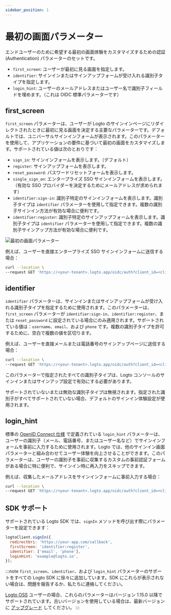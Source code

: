 ```yaml
---
sidebar_position: 1
---
```


# 最初の画面パラメーター

エンドユーザーのために希望する最初の画面体験をカスタマイズするための認証 (Authentication) パラメーターのセットです。

- `first_screen`: ユーザーが最初に見る画面を指定します。
- `identifier`: サインインまたはサインアップフォームが受け入れる識別子タイプを指定します。
- `login_hint`: ユーザーのメールアドレスまたはユーザー名で識別子フィールドを埋めます。（これは OIDC 標準パラメーターです）

## first_screen

`first_screen` パラメーターは、ユーザーが Logto のサインインページにリダイレクトされたときに最初に見る画面を決定する主要なパラメーターです。デフォルトでは、ユニバーサルサインインフォームが表示されます。このパラメーターを使用して、アプリケーションの要件に基づいて最初の画面をカスタマイズします。サポートされている値は次のとおりです：

- `sign_in`: サインインフォームを表示します。（デフォルト）
- `register`: サインアップフォームを表示します。
- `reset_password`: パスワードリセットフォームを表示します。
- `single_sign_on`: エンタープライズ SSO サインインフォームを表示します。（有効な SSO プロバイダーを決定するためにメールアドレスが求められます）
- `identifier:sign-in`: 識別子特定のサインインフォームを表示します。識別子タイプは `identifier` パラメーターを使用して指定できます。複数の識別子サインイン方法が有効な場合に便利です。
- `identifier:register`: 識別子特定のサインアップフォームを表示します。識別子タイプは `identifier` パラメーターを使用して指定できます。複数の識別子サインアップ方法が有効な場合に便利です。

![最初の画面パラメーター](./assets/first-screen-parameter.png)

例えば、ユーザーを直接エンタープライズ SSO サインインフォームに送信する場合：

```sh
curl --location \
--request GET 'https://<your-tenant>.logto.app/oidc/auth?client_id=<client_id>&...&first_screen=single_sign_on'
```

## identifier

`identifier` パラメーターは、サインインまたはサインアップフォームが受け入れる識別子タイプを指定するために使用されます。このパラメーターは、`first_screen` パラメーターが `identifier:sign-in`、`identifier:register`、または `reset_password` に設定されている場合にのみ適用されます。サポートされている値は：`username`、`email`、および `phone` です。複数の識別子タイプを許可するために、空白で複数の値を区切ります。

例えば、ユーザーを直接メールまたは電話番号のサインアップページに送信する場合：

```sh
curl --location \
--request GET 'https://<your-tenant>.logto.app/oidc/auth?client_id=<client_id>&...&first_screen=identifier:register&identifier=email phone'
```

このパラメーターで指定されたすべての識別子タイプは、Logto コンソールのサインインまたはサインアップ設定で有効にする必要があります。

サポートされていないまたは無効な識別子タイプは無視されます。指定された識別子がすべてサポートされていない場合、デフォルトのサインイン体験設定が使用されます。

## login_hint

標準の [OpenID Connect 仕様](https://openid.net/specs/openid-connect-core-1_0.html#AuthorizationEndpoint) で定義されている `login_hint` パラメーターは、ユーザーの識別子（メール、電話番号、またはユーザー名など）でサインインフォームを事前に入力するために使用されます。Logto では、他のサインイン画面パラメーターと組み合わせてユーザー体験を向上させることができます。このパラメーターは、ユーザーの識別子を事前に収集するカスタムの事前認証フォームがある場合に特に便利で、サインイン時に再入力をスキップできます。

例えば、収集したメールアドレスをサインインフォームに事前入力する場合：

```sh
curl --location \
--request GET 'https://<your-tenant>.logto.app/oidc/auth?client_id=<client_id>&...&first_screen=identifier:sign_in&identifier=email&login_hint=example@logto.io
```

## SDK サポート

サポートされている Logto SDK では、`signIn` メソッドを呼び出す際にパラメーターを設定できます：

```javascript
logtoClient.signIn({
  redirectUri: 'https://your-app.com/callback',
  firstScreen: 'identifier:register',
  identifier: ['email', 'phone'],
  loginHint: 'example@logto.io',
});
```

:::note
`first_screen`、`identifier`、および `login_hint` パラメーターのサポートをすべての Logto SDK に徐々に追加しています。SDK にこれらが表示されない場合は、問題を報告するか、私たちに連絡してください。

[Logto OSS](/logto-oss) ユーザーの場合、これらのパラメーターはバージョン 1.15.0 以降でサポートされています。古いバージョンを使用している場合は、最新バージョンに [アップグレード](/logto-oss/upgrading-oss-version) してください。
:::
